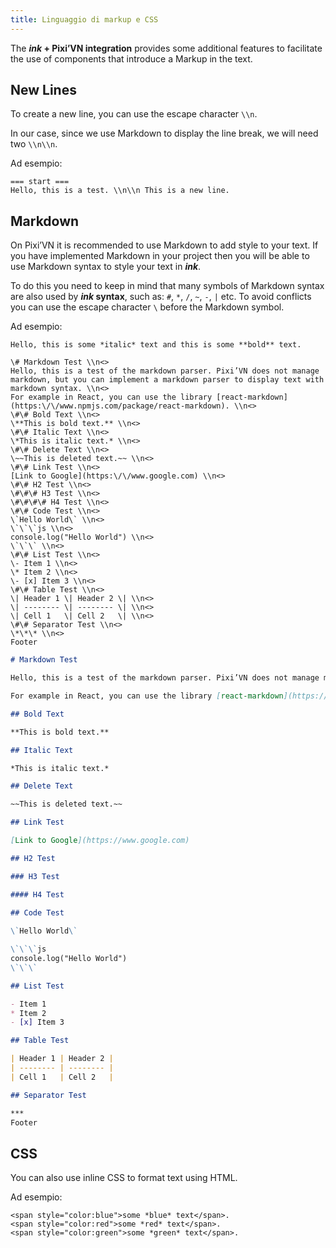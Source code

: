 ```yaml
---
title: Linguaggio di markup e CSS
---
```



The **_ink_ + Pixi’VN integration** provides some additional features to facilitate the use of components that introduce a <DynamicLink href="/start/markup-markdown">Markup</DynamicLink> in the text.

## New Lines

To create a new line, you can use the escape character `\\n`.

<Callout>

In our case, since we use Markdown to display the line break, we will need two `\\n\\n`.

</Callout>

Ad esempio:

```ink title="ink"
=== start ===
Hello, this is a test. \\n\\n This is a new line.
```

<NewLinesExample />

## Markdown

On Pixi’VN it is recommended to use Markdown to add style to your text. If you have <DynamicLink href="/start/markup-markdown">implemented Markdown in your project</DynamicLink> then you will be able to use Markdown syntax to style your text in **_ink_**.

To do this you need to keep in mind that many symbols of Markdown syntax are also used by **_ink_ syntax**, such as: `#`, `*`, `/`, `~`, `-`, `|` etc. To avoid conflicts you can use the escape character `\` before the Markdown symbol.

Ad esempio:

```ink title="ink"
Hello, this is some *italic* text and this is some **bold** text.
```

<MarkdownExample />

```ink tab="On ink"
\# Markdown Test \\n<>
Hello, this is a test of the markdown parser. Pixi’VN does not manage markdown, but you can implement a markdown parser to display text with markdown syntax. \\n<>
For example in React, you can use the library [react-markdown](https:\/\/www.npmjs.com/package/react-markdown). \\n<>
\#\# Bold Text \\n<>
\**This is bold text.** \\n<>
\#\# Italic Text \\n<>
\*This is italic text.* \\n<>
\#\# Delete Text \\n<>
\~~This is deleted text.~~ \\n<>
\#\# Link Test \\n<>
[Link to Google](https:\/\/www.google.com) \\n<>
\#\# H2 Test \\n<>
\#\#\# H3 Test \\n<>
\#\#\#\# H4 Test \\n<>
\#\# Code Test \\n<>
\`Hello World\` \\n<>
\`\`\`js \\n<>
console.log("Hello World") \\n<>
\`\`\` \\n<>
\#\# List Test \\n<>
\- Item 1 \\n<>
\* Item 2 \\n<>
\- [x] Item 3 \\n<>
\#\# Table Test \\n<>
\| Header 1 \| Header 2 \| \\n<>
\| -------- \| -------- \| \\n<>
\| Cell 1   \| Cell 2   \| \\n<>
\#\# Separator Test \\n<>
\*\*\* \\n<>
Footer
```

```markdown tab="On Markdown"
# Markdown Test

Hello, this is a test of the markdown parser. Pixi’VN does not manage markdown, but you can implement a markdown parser to display text with markdown syntax.

For example in React, you can use the library [react-markdown](https://www.npmjs.com/package/react-markdown).

## Bold Text

**This is bold text.**

## Italic Text

*This is italic text.*

## Delete Text

~~This is deleted text.~~

## Link Test

[Link to Google](https://www.google.com)

## H2 Test

### H3 Test

#### H4 Test
 
## Code Test

\`Hello World\`

\`\`\`js
console.log("Hello World")
\`\`\`

## List Test

- Item 1
* Item 2
- [x] Item 3

## Table Test

| Header 1 | Header 2 |
| -------- | -------- |
| Cell 1   | Cell 2   |

## Separator Test

***
Footer
```

<Markdown2Example />

## CSS

You can also use inline CSS to format text using HTML.

Ad esempio:

```ink title="ink"
<span style="color:blue">some *blue* text</span>.
<span style="color:red">some *red* text</span>.
<span style="color:green">some *green* text</span>.
```

<CSSExample />
